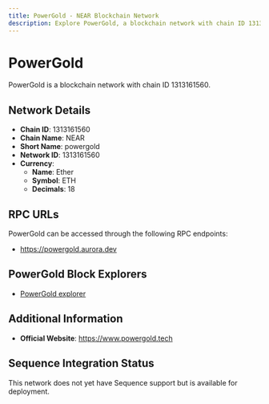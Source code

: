 ```yaml
--- 
title: PowerGold - NEAR Blockchain Network
description: Explore PowerGold, a blockchain network with chain ID 1313161560. Learn about its native currency, Ether, and how to interact with the network.
---
```


# PowerGold

PowerGold is a blockchain network with chain ID 1313161560.

## Network Details

- **Chain ID**: 1313161560
- **Chain Name**: NEAR
- **Short Name**: powergold
- **Network ID**: 1313161560
- **Currency**: 
  - **Name**: Ether
  - **Symbol**: ETH
  - **Decimals**: 18

## RPC URLs

PowerGold can be accessed through the following RPC endpoints:

- https://powergold.aurora.dev

## PowerGold Block Explorers

- [PowerGold explorer](https://explorer.powergold.aurora.dev)

## Additional Information

- **Official Website**: https://www.powergold.tech

## Sequence Integration Status

This network does not yet have Sequence support but is available for deployment.
